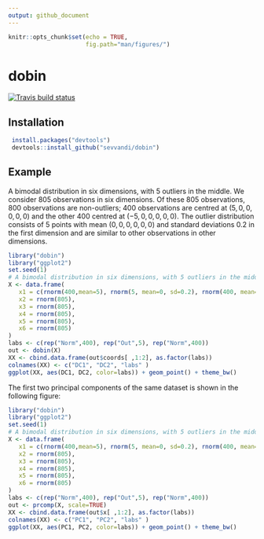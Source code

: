 ```yaml
---
output: github_document
---
```


```r
knitr::opts_chunk$set(echo = TRUE,
                      fig.path="man/figures/")
```
# dobin
[![Travis build status](https://travis-ci.org/sevvandi/dobin.svg?branch=master)](https://travis-ci.org/sevvandi/dobin)

## Installation
```r
 install.packages("devtools")
 devtools::install_github("sevvandi/dobin")
```

## Example

A bimodal distribution in six dimensions, with 5 outliers in the middle.  We consider 805 observations in six dimensions. Of these 805 observations,  800 observations are non-outliers;  400 observations are centred at $(5,0,0,0,0,0)$ and the other 400 centred at $(-5,0,0,0,0,0)$.  The outlier distribution consists of $5$ points with mean $(0,0,0,0,0,0)$ and standard deviations $0.2$ in the first dimension and are similar to other observations in other dimensions.

```r
library("dobin")
library("ggplot2")
set.seed(1)
# A bimodal distribution in six dimensions, with 5 outliers in the middle.
X <- data.frame(
   x1 = c(rnorm(400,mean=5), rnorm(5, mean=0, sd=0.2), rnorm(400, mean=-5)),
   x2 = rnorm(805),
   x3 = rnorm(805),
   x4 = rnorm(805),
   x5 = rnorm(805),
   x6 = rnorm(805)
)
labs <- c(rep("Norm",400), rep("Out",5), rep("Norm",400))
out <- dobin(X)
XX <- cbind.data.frame(out$coords[ ,1:2], as.factor(labs))
colnames(XX) <- c("DC1", "DC2", "labs" )
ggplot(XX, aes(DC1, DC2, color=labs)) + geom_point() + theme_bw()

```

The first two principal components of the same dataset is shown in the following figure:

```r
library("dobin")
library("ggplot2")
set.seed(1)
# A bimodal distribution in six dimensions, with 5 outliers in the middle.
X <- data.frame(
   x1 = c(rnorm(400,mean=5), rnorm(5, mean=0, sd=0.2), rnorm(400, mean=-5)),
   x2 = rnorm(805),
   x3 = rnorm(805),
   x4 = rnorm(805),
   x5 = rnorm(805),
   x6 = rnorm(805)
)
labs <- c(rep("Norm",400), rep("Out",5), rep("Norm",400))
out <- prcomp(X, scale=TRUE)
XX <- cbind.data.frame(out$x[ ,1:2], as.factor(labs))
colnames(XX) <- c("PC1", "PC2", "labs" )
ggplot(XX, aes(PC1, PC2, color=labs)) + geom_point() + theme_bw()

```
